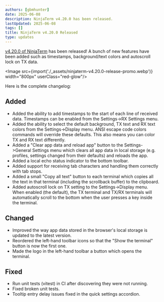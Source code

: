 ```yaml
---
authors: [gbmhunter]
date: 2025-06-08
description: NinjaTerm v4.20.0 has been released.
lastUpdated: 2025-06-08
tags: []
title: NinjaTerm v4.20.0 Released
type: updates
---
```


[v4.20.0 of NinjaTerm](https://ninjaterm.mbedded.ninja/) has been released! A bunch of new features have been added such as timestamps, background/text colors and autoscroll lock on TX data.

<Image src={import('./_assets/ninjaterm-v4.20.0-release-promo.webp')} width="800px" userClass="red-glow"/>

Here is the complete changelog:

## Added

- Added the ability to add timestamps to the start of each line of received data. Timestamps can be enabled from the Settings->RX Settings menu.
- Added the ability to select the default background, TX text and RX text colors from the Settings->Display menu. ANSI escape code colors commands will override these defaults. This also means you can color TX and RX text differently.
- Added a "Clear app data and reload app" button to the Settings->General Settings menu which clears all app data in local storage (e.g. profiles, settings changed from their defaults) and reloads the app.
- Added a local echo status indicator to the bottom toolbar.
- Added support for receiving tab characters and handling them correctly with tab stops.
- Added a small "Copy all text" button to each terminal which copies all the text in that terminal (including the scrollback buffer) to the clipboard.
- Added autoscroll lock on TX setting to the Settings->Display menu. When enabled (the default), the TX terminal and TX/RX terminals will automatically scroll to the bottom when the user presses a key inside the terminal.

## Changed

- Improved the way app data stored in the browser's local storage is updated to the latest version.
- Reordered the left-hand toolbar icons so that the "Show the terminal" button is now the first one.
- Made the logo in the left-hand toolbar a button which opens the terminal.

## Fixed

- Run unit tests (vitest) in CI after discovering they were not running.
- Fixed broken unit tests.
- Tooltip entry delay issues fixed in the quick settings accordion.

